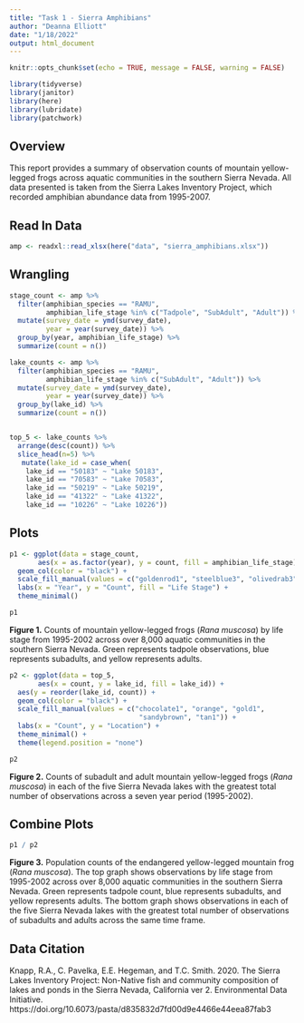 ```yaml
---
title: "Task 1 - Sierra Amphibians"
author: "Deanna Elliott"
date: "1/18/2022"
output: html_document
---
```


```r
knitr::opts_chunk$set(echo = TRUE, message = FALSE, warning = FALSE)

library(tidyverse)
library(janitor)
library(here)
library(lubridate)
library(patchwork)
```

## Overview
This report provides a summary of observation counts of mountain yellow-legged frogs across aquatic communities in the southern Sierra Nevada. All data presented is taken from the Sierra Lakes Inventory Project, which recorded amphibian abundance data from 1995-2007.


## Read In Data

```r

amp <- readxl::read_xlsx(here("data", "sierra_amphibians.xlsx"))
```

## Wrangling

```r

stage_count <- amp %>% 
  filter(amphibian_species == "RAMU",
         amphibian_life_stage %in% c("Tadpole", "SubAdult", "Adult")) %>% 
  mutate(survey_date = ymd(survey_date),
         year = year(survey_date)) %>% 
  group_by(year, amphibian_life_stage) %>% 
  summarize(count = n())
```

```r

lake_counts <- amp %>% 
  filter(amphibian_species == "RAMU",
         amphibian_life_stage %in% c("SubAdult", "Adult")) %>% 
  mutate(survey_date = ymd(survey_date),
         year = year(survey_date)) %>% 
  group_by(lake_id) %>% 
  summarize(count = n())


top_5 <- lake_counts %>% 
  arrange(desc(count)) %>% 
  slice_head(n=5) %>% 
   mutate(lake_id = case_when(
    lake_id == "50183" ~ "Lake 50183",
    lake_id == "70583" ~ "Lake 70583", 
    lake_id == "50219" ~ "Lake 50219",
    lake_id == "41322" ~ "Lake 41322",
    lake_id == "10226" ~ "Lake 10226"))
```

## Plots

```r

p1 <- ggplot(data = stage_count,
       aes(x = as.factor(year), y = count, fill = amphibian_life_stage)) +
  geom_col(color = "black") +
  scale_fill_manual(values = c("goldenrod1", "steelblue3", "olivedrab3")) +
  labs(x = "Year", y = "Count", fill = "Life Stage") +
  theme_minimal()

p1
```

**Figure 1.** Counts of mountain yellow-legged frogs (*Rana muscosa*) by life stage from 1995-2002 across over 8,000 aquatic communities in the southern Sierra Nevada. Green represents tadpole observations, blue represents subadults, and yellow represents adults.

```r

p2 <- ggplot(data = top_5,
       aes(x = count, y = lake_id, fill = lake_id)) +
  aes(y = reorder(lake_id, count)) +
  geom_col(color = "black") +
  scale_fill_manual(values = c("chocolate1", "orange", "gold1",
                                "sandybrown", "tan1")) +
  labs(x = "Count", y = "Location") +
  theme_minimal() +
  theme(legend.position = "none")

p2
```

**Figure 2.** Counts of subadult and adult mountain yellow-legged frogs (*Rana muscosa*) in each of the five Sierra Nevada lakes with the greatest total number of observations across a seven year period (1995-2002).

## Combine Plots

```r

p1 / p2
```

**Figure 3.** Population counts of the endangered yellow-legged mountain frog (*Rana muscosa*). The top graph shows observations by life stage from 1995-2002 across over 8,000 aquatic communities in the southern Sierra Nevada. Green represents tadpole count, blue represents subadults, and yellow represents adults. The bottom graph shows observations in each of the five Sierra Nevada lakes with the greatest total number of observations of subadults and adults across the same time frame. 

## Data Citation
Knapp, R.A., C. Pavelka, E.E. Hegeman, and T.C. Smith. 2020. The Sierra Lakes Inventory Project: Non-Native fish and community composition of lakes and ponds in the Sierra Nevada, California ver 2. Environmental Data Initiative. https://doi.org/10.6073/pasta/d835832d7fd00d9e4466e44eea87fab3